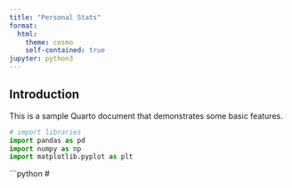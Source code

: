 ```yaml
---
title: "Personal Stats"
format: 
  html:
    theme: cosmo
    self-contained: true
jupyter: python3
---
```


## Introduction

This is a sample Quarto document that demonstrates some basic features.

```python
# import libraries
import pandas as pd
import numpy as np
import matplotlib.pyplot as plt

```

```python
#
